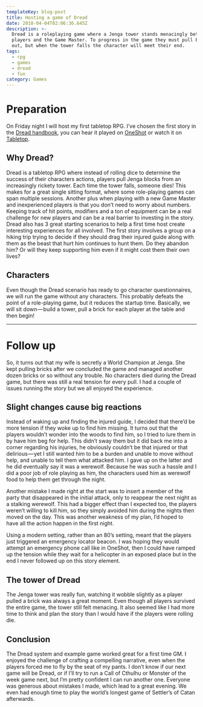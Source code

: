 ```yaml
---
templateKey: blog-post
title: Hosting a game of Dread
date: 2018-04-04T02:06:36.645Z
description: >-
  Dread is a roleplaying game where a Jenga tower stands menacingly between the
  players and the Game Master. To progress in the game they must pull blocks
  out, but when the tower falls the character will meet their end.
tags:
  - rpg
  - games
  - dread
  - fun
category: Games
---
```


# Preparation

On Friday night I will host my first tabletop RPG. I’ve chosen the first story in the
[Dread handbook](https://www.tiltingatwindmills.net/wp-content/uploads/2014/10/full-moon-intro.pdf),
you can hear it played on [OneShot](http://oneshotpodcast.com/podcasts/one-shot/14-horror-on-mt-holycross/) or watch it on [Tabletop](https://www.youtube.com/watch?v=H0loSZFsyoQ).

## Why Dread?

Dread is a tabletop RPG where instead of rolling dice to determine the success of their characters actions, players pull Jenga blocks from an increasingly rickety tower. Each time the tower falls, someone dies! This makes for a great single sitting format, where some role-playing games can span multiple sessions.
Another plus when playing with a new Game Master and inexperienced players is that you don’t need to worry about numbers. Keeping track of hit points, modifiers and a ton of equipment can be a real challenge for new players and can be a real barrier to investing in the story.
Dread also has 3 great starting scenarios to help a first time host create interesting experiences for all involved. The first story involves a group on a hiking trip trying to decide if they should drag their injured guide along with them as the beast that hurt him continues to hunt them. Do they abandon him? Or will they keep supporting him even if it might cost them their own lives?

## Characters

Even though the Dread scenario has ready to go character questionnaires, we will run the game without any characters. This probably defeats the point of a role-playing game, but it reduces the startup time. Basically, we will sit down — build a tower, pull a brick for each player at the table and then begin!

---

# Follow up

So, it turns out that my wife is secretly a World Champion at Jenga. She kept pulling bricks after we concluded the game and managed another dozen bricks or so without any trouble. No characters died during the Dread game, but there was still a real tension for every pull. I had a couple of issues running the story but we all enjoyed the experience.

## Slight changes cause big reactions

Instead of waking up and finding the injured guide, I decided that there’d be more tension if they woke up to find him missing. It turns out that the players wouldn’t wonder into the woods to find him, so I tried to lure them in by have him beg for help. This didn’t sway them but it did back me into a corner regarding his injuries, he obviously couldn’t be that injured or that delirious — yet I still wanted him to be a burden and unable to move without help, and unable to tell them what attacked him. I gave up on the latter and he did eventually say it was a werewolf. Because he was such a hassle and I did a poor job of role playing as him, the characters used him as werewolf food to help them get through the night.

Another mistake I made right at the start was to insert a member of the party that disappeared in the initial attack, only to reappear the next night as a stalking werewolf. This had a bigger effect than I expected too, the players weren’t willing to kill him, so they simply avoided him during the nights then moved on the day. This was another weakness of my plan, I’d hoped to have all the action happen in the first night.

Using a modern setting, rather than an 80’s setting, meant that the players just triggered an emergency locator beacon. I was hoping they would attempt an emergency phone call like in OneShot, then I could have ramped up the tension while they wait for a helicopter in an exposed place but in the end I never followed up on this story element.

## The tower of Dread

The Jenga tower was really fun, watching it wobble slightly as a player pulled a brick was always a great moment. Even though all players survived the entire game, the tower still felt menacing. It also seemed like I had more time to think and plan the story than I would have if the players were rolling die.

## Conclusion

The Dread system and example game worked great for a first time GM. I enjoyed the challenge of crafting a compelling narrative, even when the players forced me to fly by the seat of my pants. I don’t know if our next game will be Dread, or if I’ll try to run a Call of Cthulhu or Monster of the week game next, but I’m pretty confident I can run another one. Everyone was generous about mistakes I made, which lead to a great evening. We even had enough time to play the world’s longest game of Settler’s of Catan afterwards.
